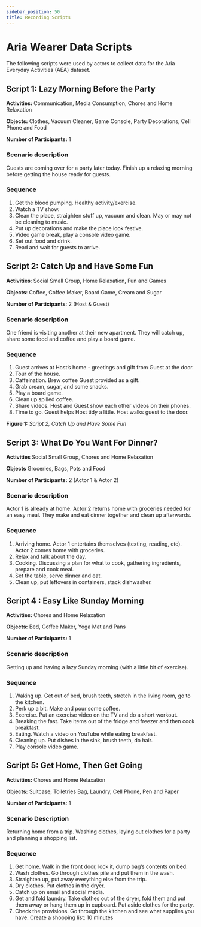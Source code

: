 ```yaml
---
sidebar_position: 50
title: Recording Scripts
---
```


# Aria Wearer Data Scripts

The following scripts were used by actors to collect data for the Aria Everyday Activities (AEA) dataset.

## Script 1: Lazy Morning Before the Party

**Activities:** Communication, Media Consumption, Chores and Home Relaxation

**Objects:** Clothes, Vacuum Cleaner, Game Console, Party Decorations, Cell Phone and Food

**Number of Participants:** 1

### Scenario description

Guests are coming over for a party later today. Finish up a relaxing morning before getting the house ready for guests.

### Sequence

1. Get the blood pumping. Healthy activity/exercise.
2. Watch a TV show.
3. Clean the place, straighten stuff up, vacuum and clean. May or may not be cleaning to music.
4. Put up decorations and make the place look festive.
5. Video game break, play a console video game.
6. Set out food and drink.
7. Read and wait for guests to arrive.

## Script 2: Catch Up and Have Some Fun

**Activities**: Social Small Group, Home Relaxation, Fun and Games

**Objects**: Coffee, Coffee Maker, Board Game, Cream and Sugar

**Number of Participants**: 2 (Host & Guest)

### Scenario description

One friend is visiting another at their new apartment. They will catch up, share some food and coffee and play a board game.

### Sequence

1. Guest arrives at Host’s home - greetings and gift from Guest at the door.
2. Tour of the house.
3. Caffeination. Brew coffee Guest provided as a gift.
4. Grab cream, sugar, and some snacks.
5. Play a board game.
6. Clean up spilled coffee.
7. Share videos. Host and Guest show each other videos on their phones.
8. Time to go. Guest helps Host tidy a little. Host walks guest to the door.



**Figure 1:** *Script 2, Catch Up and Have Some Fun*


## Script 3:  What Do You Want For Dinner?

**Activities** Social Small Group, Chores and Home Relaxation

**Objects** Groceries, Bags, Pots and Food

**Number of Participants:** 2 (Actor 1 & Actor 2)

### Scenario description

Actor 1 is already at home. Actor 2 returns home with groceries needed for an easy meal. They make and eat dinner together and clean up afterwards.

### Sequence

1. Arriving home. Actor 1 entertains themselves (texting, reading, etc). Actor 2 comes home with groceries.
2. Relax and talk about the day.
3. Cooking. Discussing a plan for what to cook, gathering ingredients, prepare and cook meal.
4. Set the table, serve dinner and eat.
5. Clean up, put leftovers in containers, stack dishwasher.



## Script 4 : Easy Like Sunday Morning

**Activities:** Chores and Home Relaxation

**Objects:** Bed, Coffee Maker, Yoga Mat and Pans

**Number of Participants:** 1


### Scenario description

Getting up and having a lazy Sunday morning (with a little bit of exercise).

### Sequence

1. Waking up. Get out of bed, brush teeth, stretch in the living room, go to the kitchen.
2. Perk up a bit. Make and pour some coffee.
3. Exercise. Put an exercise video on the TV and do a short workout.
4. Breaking the fast. Take items out of the fridge and freezer and then cook breakfast.
5. Eating. Watch a video on YouTube while eating breakfast.
6. Cleaning up. Put dishes in the sink, brush teeth, do hair.
7. Play console video game.



## Script 5: Get Home, Then Get Going

**Activities:** Chores and Home Relaxation

**Objects:** Suitcase, Toiletries Bag, Laundry, Cell Phone, Pen and Paper

**Number of Participants:** 1

### Scenario Description

Returning home from a trip. Washing clothes, laying out clothes for a party and planning a shopping list.

### Sequence

1. Get home. Walk in the front door, lock it, dump bag’s contents on bed.
2. Wash clothes. Go through clothes pile and put them in the wash.
3. Straighten up, put away everything else from the trip.
4. Dry clothes. Put clothes in the dryer.
5. Catch up on email and social media.
6. Get and fold laundry. Take clothes out of the dryer, fold them and put them away or hang them up in cupboard. Put aside clothes for the party.
7. Check the provisions. Go through the kitchen and see what supplies you have. Create a shopping list: 10 minutes
